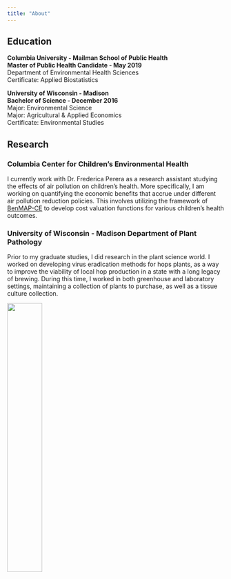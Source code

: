 ```yaml
---
title: "About"
---
```


## Education

**Columbia University - Mailman School of Public Health**  
**Master of Public Health Candidate - May 2019**  
Department of Environmental Health Sciences  
Certificate: Applied Biostatistics  



**University of Wisconsin - Madison**  
**Bachelor of Science - December 2016**  
Major: Environmental Science  
Major: Agricultural & Applied Economics  
Certificate: Environmental Studies  


## Research

### Columbia Center for Children's Environmental Health

I currently work with Dr. Frederica Perera as a research assistant studying the effects of air pollution on children's health. More specifically, I am working on quantifying the economic benefits that accrue under different air pollution reduction policies. This involves utilizing the framework of [BenMAP-CE](https://www.epa.gov/benmap) to develop cost valuation functions for various children's health outcomes.

### University of Wisconsin - Madison Department of Plant Pathology

Prior to my graduate studies, I did research in the plant science world. I worked on developing virus eradication methods for hops plants, as a way to improve the viability of local hop production in a state with a long legacy of brewing. During this time, I worked in both greenhouse and laboratory settings, maintaining a collection of plants to purchase, as well as a tissue culture collection. 

<img src="images/hops.png" style="width:40%">


